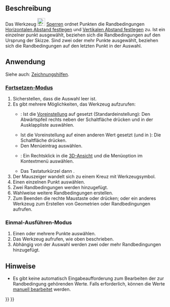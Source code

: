 <languages/>

{{Docnav/de
|[[Sketcher_ConstrainAngle/de|WinkelFestlegen]]
|[[Sketcher_ConstrainCoincidentUnified/de|KoinzidentFestlegenKombiniert]]
|[[Sketcher_Workbench/de|Sketcher]]
|IconL=Sketcher_ConstrainAngle.svg
|IconR=Sketcher_ConstrainCoincidentUnified.svg‎
|IconC=Workbench_Sketcher.svg
}}

{{GuiCommand/de
|Name=Sketcher ConstrainLock
|Name/de=Sketcher Sperren
|MenuLocation=Skizze → Sketcher-Randbedingungen → Sperren
|Workbenches=[[Sketcher_Workbench/de|Sketcher]]
|Shortcut={{KEY|K}} {{KEY|L}}
|SeeAlso=[[Sketcher_ConstrainBlock/de|Sketcher Fixieren]]
}}

<span id="Description"></span>
==Beschreibung==

Das Werkzeug [[File:Sketcher_ConstrainLock.svg|24px]] [[Sketcher ConstrainLock/de|Sperren]] ordnet Punkten die Randbedingungen [[Sketcher_ConstrainDistanceX/de|Horizontalen Abstand festlegen]] und [[Sketcher_ConstrainDistanceY/de|Vertikalen Abstand festlegen]] zu. Ist ein einzelner punkt ausgewählt, beziehen sich die Randbedingungen auf den Ursprung der Skizze. Sind zwei oder mehr Punkte ausgewählt, beziehen sich die Randbedingungen auf den letzten Punkt in der Auswahl.

<span id="Usage"></span>
==Anwendung==

Siehe auch: [[Sketcher_Workbench/de#Zeichnungshilfen|Zeichnungshilfen]].

<span id="Continue_mode"></span>
===[[Sketcher_Workbench/de#Fortsetzen-Modi|Fortsetzen-Modus]]===

# Sicherstellen, dass die Auswahl leer ist.
# Es gibt mehrere Möglichkeiten, das Werkzeug aufzurufen:
#* {{Version/de|1.0}}: Ist die [[Sketcher_Preferences/de#Allgemein|Voreinstellung]] {{MenuCommand|Werkzeuge für Maßeinträge}} auf {{Value|Einzelnes Werkzeug}} gesetzt (Standardeinstellung): Den Abwärtspfeil rechts neben der Schaltfläche {{Button|[[Image:Sketcher_Dimension.svg||x16px]][[Image:Toolbar_flyout_arrow.svg|x16px]]}} drücken und {{MenuCommand|[[Image:Sketcher_ConstrainLock.svg|16px]] Sperren}} in der Ausklappliste auswählen.
#* Ist die Voreinstellung auf einen anderen Wert gesetzt (und in {{VersionMinus/de|0.21}}): Die Schaltfläche {{Button|[[Image:Sketcher_ConstrainLock.svg|16px]] [[Sketcher_ConstrainLock/de|Sperren]]}} drücken.
#* Den Menüeintrag {{MenuCommand|Skizze → Sketcher-Randbedingungen → [[Image:Sketcher_ConstrainLock.svg|16px]] Sperren}} auswählen.
#* {{Version/de|1.0}}: Ein Rechtsklick in die [[3D_view|3D-Ansicht]] und die Menüoption {{MenuCommand|Abmessung → [[Image:Sketcher_ConstrainLock.svg|16px]] Sperren}} im Kontextmenü auswählen.
#* Das Tastaturkürzel {{KEY|K}} dann {{KEY|L}}.
# Der Mauszeiger wandelt sich zu einem Kreuz mit Werkzeugsymbol.
# Einen einzelnen Punkt auswählen.
# Zwei Randbedingungen werden hinzugefügt.
# Wahlweise weitere Randbedingungen erstellen.
# Zum Beenden die rechte Maustaste oder {{KEY|Esc}} drücken; oder ein anderes Werkzeug zum Erstellen von Geometrien oder Randbedingungen aufrufen.

<span id="Run-once_mode"></span>
===Einmal-Ausführen-Modus===

# Einen oder mehrere Punkte auswählen.
# Das Werkzeug aufrufen, wie oben beschrieben.
# Abhängig von der Auswahl werden zwei oder mehr Randbedingungen hinzugefügt.

<span id="Notes"></span>
==Hinweise==

* Es gibt keine automatisch Eingabeaufforderung zum Bearbeiten der zur Randbedingung gehörenden Werte. Falls erforderlich, können die Werte [[Sketcher_Workbench/de#Randbedingungen_bearbeiten|manuell bearbeitet]] werden.


{{Docnav/de
|[[Sketcher_ConstrainAngle/de|WinkelFestlegen]]
|[[Sketcher_ConstrainCoincidentUnified/de|KoinzidentFestlegenKombiniert]]
|[[Sketcher_Workbench/de|Sketcher]]
|IconL=Sketcher_ConstrainAngle.svg
|IconR=Sketcher_ConstrainCoincidentUnified.svg‎
|IconC=Workbench_Sketcher.svg
}}

{{Sketcher_Tools_navi{{#translation:}}}}
{{Userdocnavi{{#translation:}}}}